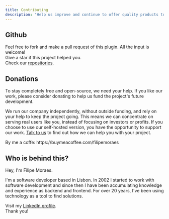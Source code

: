 ```yaml
---
title: Contributing
description: "Help us improve and continue to offer quality products to the community!"
---
```


## Github
Feel free to fork and make a pull request of this plugin. All the input is welcome!\
Give a star if this project helped you.\
Check our [repositories](/repositories).

## Donations
To stay completely free and open-source, we need your help. If you like our work, please consider donating to help us fund the project's future development.

We run our company independently, without outside funding, and rely on your help to keep the project going. This means we can concentrate on serving real users like you, instead of focusing on investors or profits. If you choose to use our self-hosted version, you have the opportunity to support our work. [Talk to us](/community-support) to find out how we can help you with your project.

<Tip>
By me a coffe: https://buymeacoffee.com/filipemoraes
</Tip>

## Who is behind this?
Hey, I'm Filipe Moraes.

I'm a software developer based in Lisbon. In 2002 I started to work with software development and since then I have been accumulating knowledge and experience as backend and frontend. For over 20 years, I've been using technology as a tool to find solutions.

Visit my [LinkedIn profile](https://www.linkedin.com/in/filipemoraes/).\
Thank you!